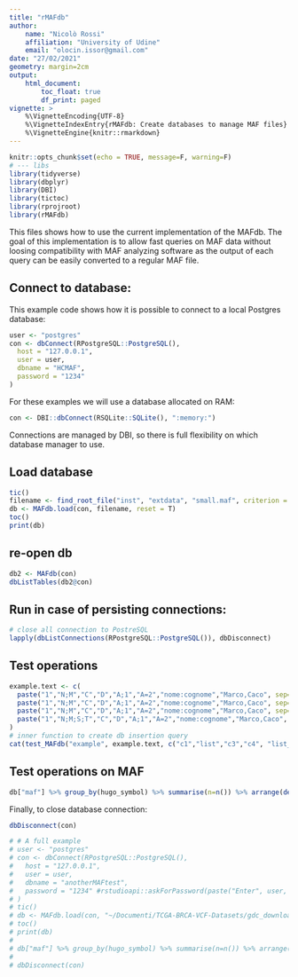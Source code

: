 ```yaml
---
title: "rMAFdb"
author: 
    name: "Nicolò Rossi"
    affiliation: "University of Udine"
    email: "olocin.issor@gmail.com"
date: "27/02/2021"
geometry: margin=2cm
output:
    html_document:
        toc_float: true
        df_print: paged
vignette: >
    %\VignetteEncoding{UTF-8}
    %\VignetteIndexEntry{rMAFdb: Create databases to manage MAF files}
    %\VignetteEngine{knitr::rmarkdown}
---
```


```r
knitr::opts_chunk$set(echo = TRUE, message=F, warning=F)
# --- libs
library(tidyverse)
library(dbplyr)
library(DBI)
library(tictoc)
library(rprojroot)
library(rMAFdb)
```

This files shows how to use the current implementation of the MAFdb. The goal
of this implementation is to allow fast queries on MAF data without 
loosing compatibility with MAF analyzing software as the output of each query
can be easily converted to a regular MAF file.

## Connect to database:

This example code shows how it is possible to connect to a local Postgres database:

```r
user <- "postgres"
con <- dbConnect(RPostgreSQL::PostgreSQL(), 
  host = "127.0.0.1",
  user = user,
  dbname = "HCMAF",
  password = "1234"
)
```

For these examples we will use a database allocated on RAM:

```r
con <- DBI::dbConnect(RSQLite::SQLite(), ":memory:")
```

Connections are managed by DBI, so there is full flexibility on which database manager to use.

## Load database

```r
tic()
filename <- find_root_file("inst", "extdata", "small.maf", criterion = has_file("DESCRIPTION"))
db <- MAFdb.load(con, filename, reset = T)
toc()
print(db)
```

## re-open db

```r
db2 <- MAFdb(con)
dbListTables(db2@con)
```

## Run in case of persisting connections:

```r
# close all connection to PostreSQL
lapply(dbListConnections(RPostgreSQL::PostgreSQL()), dbDisconnect)
```

## Test operations

```r
example.text <- c(
  paste("1","N;M","C","D","A;1","A=2","nome:cognome","Marco,Caco", sep="\t"),
  paste("1","N;M","C","D","A;1","A=2","nome:cognome","Marco,Caco", sep="\t"),
  paste("1","N;M","C","D","A;1","A=2","nome:cognome","Marco,Caco", sep="\t"),
  paste("1","N;M;S;T","C","D","A;1","A=2","nome:cognome","Marco,Caco", sep="\t")
)
# inner function to create db insertion query
cat(test_MAFdb("example", example.text, c("c1","list","c3","c4", "list_cols", "kv_test", "keys", "values"), c(2,3,1,1,3,3,3,3), 0))
```

## Test operations on MAF

```r
db["maf"] %>% group_by(hugo_symbol) %>% summarise(n=n()) %>% arrange(desc(n)) %>% collect()
```

Finally, to close database connection:

```r
dbDisconnect(con)
```


```r
# # A full example
# user <- "postgres"
# con <- dbConnect(RPostgreSQL::PostgreSQL(), 
#   host = "127.0.0.1",
#   user = user,
#   dbname = "anotherMAFtest",
#   password = "1234" #rstudioapi::askForPassword(paste("Enter", user, "password:"))
# )
# tic()
# db <- MAFdb.load(con, "~/Documenti/TCGA-BRCA-VCF-Datasets/gdc_download_20210128_084228.661394/053f01ed-3154-4aea-9e7f-932c435034b3/only_some.maf", reset = T, limit=10000)
# toc()
# print(db)
# 
# db["maf"] %>% group_by(hugo_symbol) %>% summarise(n=n()) %>% arrange(desc(n)) %>% as.data.frame()
# 
# dbDisconnect(con)
```



